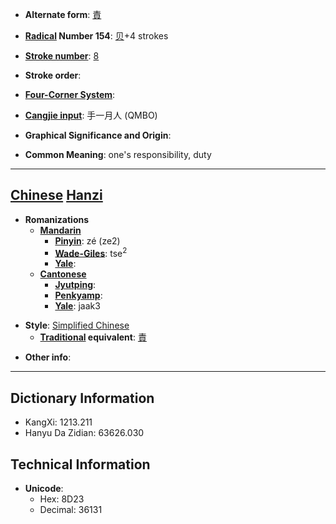 * '''Alternate form''': [[責]]

* '''[[Wiktionary:Chinese radical index| Radical]] Number 154''': [[Wiktionary:Chinese radical index 贝|贝]]+4 strokes

* '''[[Wiktionary:Chinese total strokes index|Stroke number]]''': [[Wiktionary:Chinese total strokes index 8|8]]

* '''Stroke order''': 

* '''[[Wiktionary:Chinese four corner index|Four-Corner System]]''': 

* '''[[Wiktionary:Chinese Cangjie index|Cangjie input]]''': 手一月人 (QMBO)

* '''Graphical Significance and Origin''': 

* '''Common Meaning''': one's responsibility, duty

----

== [[Chinese]] [[Hanzi]] ==

* '''Romanizations'''
** '''[[Mandarin]]'''
*** '''[[Pinyin]]''': zé (ze2)
*** '''[[Wade-Giles]]''': tse<sup>2</sup>
*** '''[[Yale]]''': 
** '''[[Cantonese]]'''
*** '''[[Jyutping]]''':
*** '''[[Penkyamp]]''': 
*** '''[[Yale]]''': jaak3

* '''Style''': [[Simplified Chinese]] 
** '''[[Traditional Chinese|Traditional]] equivalent''': [[責]]

* '''Other info''': 

----

== Dictionary Information ==

* KangXi: 1213.211
* Hanyu Da Zidian: 63626.030

== Technical Information ==

* '''Unicode''':
** Hex: 8D23
** Decimal: 36131